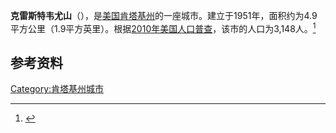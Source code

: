 {{Infobox City 
|chinese_name = 克雷斯特韦尤山
|official_name = Crestview Hills
|image_flag = 
|image_seal = 
|image_skyline = 
|image_map = KYMap-doton-CrestviewHills.PNG
|map_caption =
|subdivision_type = [[國家|國家]]
|subdivision_name = {{USA}}
|leader_title = 
|leader_name = 
|subdivision_type1 = [[美國行政區劃|州]]
|subdivision_name1 = [[肯塔基州|肯塔基州]]
|subdivision_type2 = [[肯塔基州行政区划|县]]
|subdivision_name2 = Kenton
|found_title            = 正式立市
|found_date             = 1951年
|area_total = 4.9
|area_land = 
|area_water = 
|population_as_of = 2010
|population_total = 3,148
|population_density = 
|timezone = 
|utc_offset = 
|timezone_DST = 
|utc_offset_DST = 
}}

'''克雷斯特韦尤山'''（{{lang-en|'''Crestview Hills'''}}），是[[美国|美国]][[肯塔基州|肯塔基州]]的一座城市。建立于1951年，面积约为4.9平方公里（1.9平方英里）。根据[[2010年美国人口普查|2010年美国人口普查]]，该市的人口为3,148人。<ref name=census>{{cite web |url = http://www.census.gov/prod/www/abs/decennial/ |title = Census of Population and Housing |publisher = U.S. Census Bureau |accessdate = November 18, 2011 |archive-url = https://web.archive.org/web/20060208103743/http://www.census.gov/prod/www/abs/decennial/ |archive-date = 2006-02-08 |dead-url = yes }}</ref>

== 参考资料 ==
{{reflist}}

[[Category:肯塔基州城市|Category:肯塔基州城市]]


{{Kentucky-stub}}